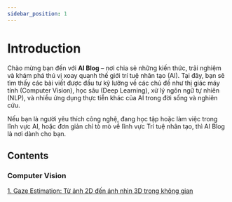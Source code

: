 ```yaml
---
sidebar_position: 1
---
```


# Introduction

Chào mừng bạn đến với **AI Blog** – nơi chia sẻ những kiến thức, trải nghiệm và khám phá thú vị xoay quanh thế giới trí tuệ nhân tạo (AI). Tại đây, bạn sẽ tìm thấy các bài viết được đầu tư kỹ lưỡng về các chủ đề như thị giác máy tính (Computer Vision), học sâu (Deep Learning), xử lý ngôn ngữ tự nhiên (NLP), và nhiều ứng dụng thực tiễn khác của AI trong đời sống và nghiên cứu.

Nếu bạn là người yêu thích công nghệ, đang học tập hoặc làm việc trong lĩnh vực AI, hoặc đơn giản chỉ tò mò về lĩnh vực Trí tuệ nhân tạo, thì AI Blog là nơi dành cho bạn.

## Contents
### Computer Vision
[1. Gaze Estimation: Từ ảnh 2D đến ánh nhìn 3D trong không gian](./Computer%20Vision/Gaze%20Estimation)
